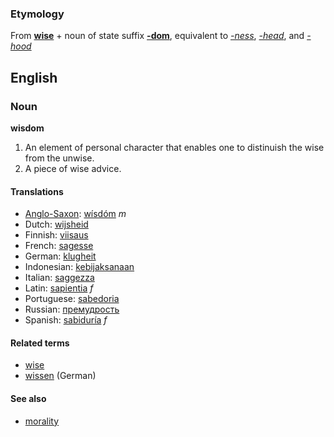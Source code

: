 ===Etymology===
From '''[[wise]]''' + noun of state suffix '''[[-dom]]''', equivalent to ''[[-ness]]'', ''[[-head]]'', and ''[[-hood]]''
 
==English==

===Noun===
'''wisdom'''

#An element of personal character that enables one to distinuish the wise from the unwise.
#A piece of wise advice.

====Translations====
*[[Anglo-Saxon]]: [[wísdóm]] ''m''
*Dutch: [[wijsheid]]
*Finnish: [[viisaus]]
*French: [[sagesse]]
*German: [[klugheit]]
*Indonesian: [[kebijaksanaan]]
*Italian: [[saggezza]]
*Latin: [[sapientia]] ''f''
*Portuguese: [[sabedoria]]
*Russian: [[премудрость]]
*Spanish: [[sabiduría]] ''f''

====Related terms====
*[[wise]]
*[[wissen]] (German)

====See also====
*[[morality]]